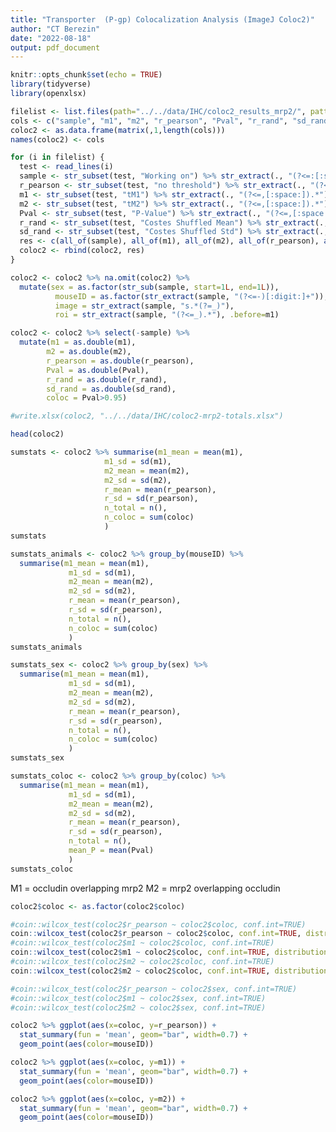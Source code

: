 ```yaml
---
title: "Transporter  (P-gp) Colocalization Analysis (ImageJ Coloc2)"
author: "CT Berezin"
date: "2022-08-18"
output: pdf_document
---
```


```r
knitr::opts_chunk$set(echo = TRUE)
library(tidyverse)
library(openxlsx)
```


```r
filelist <- list.files(path="../../data/IHC/coloc2_results_mrp2/", pattern="*.txt", full.names = TRUE)
cols <- c("sample", "m1", "m2", "r_pearson", "Pval", "r_rand", "sd_rand")
coloc2 <- as.data.frame(matrix(,1,length(cols)))
names(coloc2) <- cols

for (i in filelist) {
  test <- read_lines(i)
  sample <- str_subset(test, "Working on") %>% str_extract(., "(?<=:[:space:]).*")
  r_pearson <- str_subset(test, "no threshold") %>% str_extract(., "(?<=,[:space:]).*")
  m1 <- str_subset(test, "tM1") %>% str_extract(., "(?<=,[:space:]).*")
  m2 <- str_subset(test, "tM2") %>% str_extract(., "(?<=,[:space:]).*")
  Pval <- str_subset(test, "P-Value") %>% str_extract(., "(?<=,[:space:]).*")
  r_rand <- str_subset(test, "Costes Shuffled Mean") %>% str_extract(., "(?<=,[:space:]).*")
  sd_rand <- str_subset(test, "Costes Shuffled Std") %>% str_extract(., "(?<=,[:space:]).*")
  res <- c(all_of(sample), all_of(m1), all_of(m2), all_of(r_pearson), all_of(Pval), all_of(r_rand), all_of(sd_rand))
  coloc2 <- rbind(coloc2, res)
}

coloc2 <- coloc2 %>% na.omit(coloc2) %>%
  mutate(sex = as.factor(str_sub(sample, start=1L, end=1L)),
          mouseID = as.factor(str_extract(sample, "(?<=-)[:digit:]+")),
          image = str_extract(sample, "s.*(?=_)"),
          roi = str_extract(sample, "(?<=_).*"), .before=m1)

coloc2 <- coloc2 %>% select(-sample) %>%
  mutate(m1 = as.double(m1),
        m2 = as.double(m2),
        r_pearson = as.double(r_pearson),
        Pval = as.double(Pval),
        r_rand = as.double(r_rand),
        sd_rand = as.double(sd_rand),
        coloc = Pval>0.95)

#write.xlsx(coloc2, "../../data/IHC/coloc2-mrp2-totals.xlsx")

head(coloc2)
```

```r
sumstats <- coloc2 %>% summarise(m1_mean = mean(m1),
                     m1_sd = sd(m1),
                     m2_mean = mean(m2),
                     m2_sd = sd(m2),
                     r_mean = mean(r_pearson),
                     r_sd = sd(r_pearson),
                     n_total = n(),
                     n_coloc = sum(coloc)
                     )
sumstats

sumstats_animals <- coloc2 %>% group_by(mouseID) %>% 
  summarise(m1_mean = mean(m1),
             m1_sd = sd(m1),
             m2_mean = mean(m2),
             m2_sd = sd(m2),
             r_mean = mean(r_pearson),
             r_sd = sd(r_pearson),
             n_total = n(),
             n_coloc = sum(coloc)
             )
sumstats_animals

sumstats_sex <- coloc2 %>% group_by(sex) %>% 
  summarise(m1_mean = mean(m1),
             m1_sd = sd(m1),
             m2_mean = mean(m2),
             m2_sd = sd(m2),
             r_mean = mean(r_pearson),
             r_sd = sd(r_pearson),
             n_total = n(),
             n_coloc = sum(coloc)
             )
sumstats_sex

sumstats_coloc <- coloc2 %>% group_by(coloc) %>% 
  summarise(m1_mean = mean(m1),
             m1_sd = sd(m1),
             m2_mean = mean(m2),
             m2_sd = sd(m2),
             r_mean = mean(r_pearson),
             r_sd = sd(r_pearson),
             n_total = n(),
             mean_P = mean(Pval)
             )
sumstats_coloc
```

M1 = occludin overlapping mrp2
M2 = mrp2 overlapping occludin


```r
coloc2$coloc <- as.factor(coloc2$coloc)

#coin::wilcox_test(coloc2$r_pearson ~ coloc2$coloc, conf.int=TRUE)
coin::wilcox_test(coloc2$r_pearson ~ coloc2$coloc, conf.int=TRUE, distribution="exact")
#coin::wilcox_test(coloc2$m1 ~ coloc2$coloc, conf.int=TRUE)
coin::wilcox_test(coloc2$m1 ~ coloc2$coloc, conf.int=TRUE, distribution="exact")
#coin::wilcox_test(coloc2$m2 ~ coloc2$coloc, conf.int=TRUE)
coin::wilcox_test(coloc2$m2 ~ coloc2$coloc, conf.int=TRUE, distribution="exact")

#coin::wilcox_test(coloc2$r_pearson ~ coloc2$sex, conf.int=TRUE)
#coin::wilcox_test(coloc2$m1 ~ coloc2$sex, conf.int=TRUE)
#coin::wilcox_test(coloc2$m2 ~ coloc2$sex, conf.int=TRUE)
```


```r
coloc2 %>% ggplot(aes(x=coloc, y=r_pearson)) +
  stat_summary(fun = 'mean', geom="bar", width=0.7) +
  geom_point(aes(color=mouseID))

coloc2 %>% ggplot(aes(x=coloc, y=m1)) +
  stat_summary(fun = 'mean', geom="bar", width=0.7) +
  geom_point(aes(color=mouseID))

coloc2 %>% ggplot(aes(x=coloc, y=m2)) +
  stat_summary(fun = 'mean', geom="bar", width=0.7) +
  geom_point(aes(color=mouseID))
```
